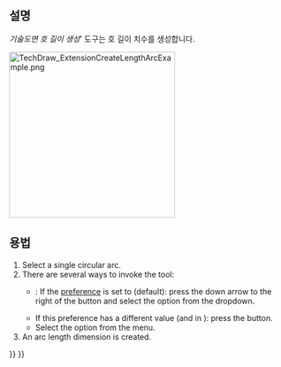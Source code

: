 <languages/>

{{Docnav
|[[TechDraw_AreaDimension/ko|면적 치수]]
|[[TechDraw_HorizontalExtentDimension/ko|수평 범위 치수]]
|[[TechDraw_Workbench/ko|기술도면 작업대]]
|IconL=TechDraw_AreaDimension.svg
|IconR=TechDraw_HorizontalExtentDimension.svg
|IconC=Workbench_TechDraw.svg
}}

{{GuiCommand
|Name=호 길이 치수 생성
|MenuLocation=기술도면→ 확장: 치수→ 호 길이 치수 생성
|Workbenches=[[TechDraw_Workbench/ko|기술도면 작업대]]
|Shortcut=
|Version=0.20
|SeeAlso=[[TechDraw_ExtensionArcLengthAnnotation/ko|기술도면 곡선 길이 주석]]
}}

<span id="Description"></span>
==설명==

''기술도면 호 길이 생성''' 도구는 호 길이 치수를 생성합니다.

[[Image:TechDraw_ExtensionCreateLengthArcExample.png|300px]]
{{Caption|오른쪽에 생성된 호 길이 치수}}

<span id="Usage"></span>
==용법==

# Select a single circular arc.
# There are several ways to invoke the tool:
#* {{Version|1.0}}: If the {{MenuCommand|Dimensioning tools}} [[TechDraw_Preferences#Dimensions|preference]] is set to {{Value|Single tool}} (default): press the down arrow to the right of the {{Button|[[Image:TechDraw_Dimension.svg||x16px]][[Image:Toolbar_flyout_arrow.svg|x16px]]}} button and select the {{MenuCommand|[[Image:TechDraw_ExtensionCreateLengthArc.svg|16px]] Create Arc Length Dimension}} option from the dropdown.
#* If this preference has a different value (and in {{VersionMinus|0.21}}): press the {{Button|[[Image:TechDraw_ExtensionCreateLengthArc.svg|16px]] [[TechDraw_ExtensionCreateLengthArc|Create Arc Length Dimension]]}} button.
#* Select the {{MenuCommand|TechDraw → Extensions: Dimensions → [[Image:TechDraw_ExtensionCreateLengthArc.svg|16px]] Create Arc Length Dimension}} option from the menu.
# An arc length dimension is created.


{{Docnav
|[[TechDraw_AreaDimension/ko|면적 치수]]
|[[TechDraw_HorizontalExtentDimension/ko|수평 범위 치수]]
|[[TechDraw_Workbench/ko|기술도면 작업대]]
|IconL=TechDraw_AreaDimension.svg
|IconR=TechDraw_HorizontalExtentDimension.svg
|IconC=Workbench_TechDraw.svg
}}

{{TechDraw_Tools_navi{{#translation:}}}}
{{Userdocnavi{{#translation:}}}}